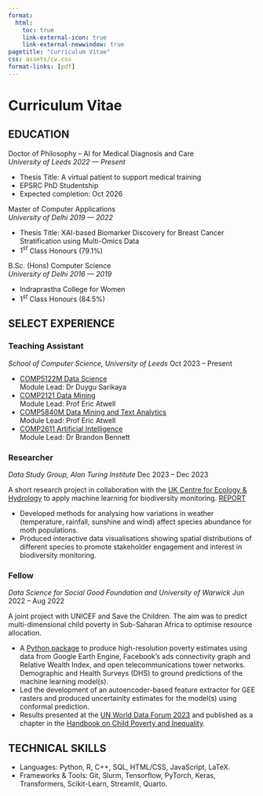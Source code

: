 ```yaml
---
format:
  html:
    toc: true
    link-external-icon: true
    link-external-newwindow: true
pagetitle: "Curriculum Vitae"
css: assets/cv.css
format-links: [pdf]
---
```


# [Curriculum Vitae]{style="text-transform:none;"}

## EDUCATION

[Doctor of Philosophy -- AI for Medical Diagnosis and Care]{.edu} <br> *University of Leeds* [*2022 --- Present*]{.cvdate}

-   Thesis Title: A virtual patient to support medical training
-   EPSRC PhD Studentship
-   Expected completion: Oct 2026

[Master of Computer Applications]{.edu} <br> *University of Delhi* [*2019 --- 2022*]{.cvdate}

-   Thesis Title: XAI-based Biomarker Discovery for Breast Cancer Stratification using Multi-Omics Data
-   $1^{st}$ Class Honours (79.1%)

[B.Sc. (Hons) Computer Science]{.edu} <br> *University of Delhi* [*2016 --- 2019*]{.cvdate}

-   Indraprastha College for Women
-   $1^{st}$ Class Honours (84.5%)

## SELECT EXPERIENCE

### Teaching Assistant{style="text-transform:none;"}

*School of Computer Science, University of Leeds* [Oct 2023 -- Present]{.cvdate}

-   [COMP5122M Data Science](https://webprod3.leeds.ac.uk/catalogue/dynmodules.asp?Y=202425&F=P&m=COMP-5122M) <br> Module Lead: Dr Duygu Sarikaya
-   [COMP2121 Data Mining](https://webprod3.leeds.ac.uk/catalogue/dynmodules.asp?Y=202324&m=COMP-2121) <br> Module Lead: Prof Eric Atwell
-   [COMP5840M Data Mining and Text Analytics](https://webprod3.leeds.ac.uk/catalogue/dynmodules.asp?Y=202324&F=P&m=COMP-5840M) <br> Module Lead: Prof Eric Atwell
-   [COMP2611 Artificial Intelligence](https://webprod3.leeds.ac.uk/catalogue/dynmodules.asp?Y=202324&m=COMP-2611) <br> Module Lead: Dr Brandon Bennett

### Researcher{style="text-transform:none;"}

*Data Study Group, Alan Turing Institute* [Dec 2023 -- Dec 2023]{.cvdate}

A short research project in collaboration with the [UK Centre for Ecology & Hydrology](https://www.ceh.ac.uk/) to apply machine learning for biodiversity monitoring. [REPORT](https://www.turing.ac.uk/news/publications/data-study-group-final-report-uk-centre-ecology-hydrology-ukceh)

-   Developed methods for analysing how variations in weather (temperature, rainfall, sunshine and wind) affect species abundance for moth populations.
-   Produced interactive data visualisations showing spatial distributions of different species to promote stakeholder engagement and interest in biodiversity monitoring.

### Fellow{style="text-transform:none;"}

*Data Science for Social Good Foundation and University of Warwick* [Jun 2022 -- Aug 2022]{.cvdate}

A joint project with UNICEF and Save the Children. The aim was to predict multi-dimensional child poverty in Sub-Saharan Africa to optimise resource allocation.

-   A [Python package](https://github.com/DSSGxUK/s22_savethechildren) to produce high-resolution poverty estimates using data from Google Earth Engine, Facebook’s ads connectivity graph and Relative Wealth Index, and open telecommunications tower networks. Demographic and Health Surveys (DHS) to ground predictions of the machine learning model(s). 
-   Led the development of an autoencoder-based feature extractor for GEE rasters and produced uncertainity estimates for the model(s) using conformal prediction.
-   Results presented at the [UN World Data Forum 2023](https://www.youtube.com/watch?v=yM1LPiqHSFA&list=PL5fDyB21zyLNy5WZAXosFc6yfeZw9ISeR&t=754s) and published as a chapter in the [Handbook on Child Poverty and Inequality](https://www.e-elgar.com/shop/gbp/handbook-on-child-poverty-and-inequality-9781802200423.html).

## TECHNICAL SKILLS

-   Languages: Python, R, C++, SQL, HTML/CSS, JavaScript, LaTeX.
-   Frameworks & Tools: Git, Slurm, Tensorflow, PyTorch, Keras, Transformers, Scikit-Learn, Streamlit, Quarto.